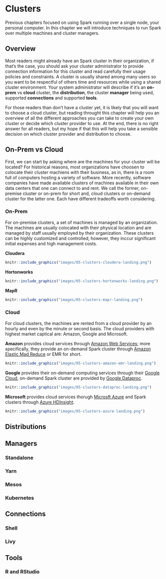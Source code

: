 # Clusters {#clusters}

Previous chapters focused on using Spark running over a single node, your personal computer. In this chapter we will introduce techniques to run Spark over multiple machines and cluster managers.

## Overview

Most readers might already have an Spark cluster in their organization, if that's the case, you should ask your cluster administrator to provide connection information for this cluster and read carefully their usage policies and constraints. A cluster is usually shared among many users so you want to be respectful of others time and resources while using a shared cluster environment. Your system administrator will describe if it's an **on-prem** vs **cloud** cluster, the **distribution**, the cluster **manager** being used, supported **connections** and supported **tools**.

For those readers than don't have a cluster yet, it is likely that you will want to choose a cloud cluster, but reading throught this chapter will help you an overview of all the different approaches you can take to create your own cluster or decide which cluster provider to use. At the end, there is no right answer for all readers, but my hope if that this will help you take a sensible decision on which cluster provider and distribution to choose.

## On-Prem vs Cloud

First, we can start by asking where are the machines for your cluster will be located? For historical reasons, most organizations have choosen to colocate their cluster machiens with their business, as in, there is a room full of computers hosting a variety of software. More recently, software companies have made available clusters of machines available in their own data centers that one can connect to and rent. We call the former, on-premise cluster or on-prem for short and, cloud clusters or on-demand cluster for the latter one. Each have different tradeoffs worth considering.

### On-Prem

For on-premise clusters, a set of machines is managed by an organization. The machines are usually colocated with their physical location and are managed by staff usually employed by their organization. These clusters can be highly customized and controlled; however, they inccur significant initial expenses and high management costs.

**Cloudera**

```r
knitr::include_graphics("images/05-clusters-cloudera-landing.png")
```

**Hortonworks**

```r
knitr::include_graphics("images/05-clusters-hortonworks-landing.png")
```

**MapR**

```r
knitr::include_graphics("images/05-clusters-mapr-landing.png")
```

### Cloud

For cloud clusters, the machines are rented from a cloud provider by an hourly and even by the minute or second basis. The cloud providers with highest market captical are: Amazon, Google and Microsoft.

**Amazon** provides cloud services through [Amazon Web Services](https://aws.amazon.com/); more specifically, they provide an on-demand Spark cluster through [Amazon Elastic Mad Reduce](https://aws.amazon.com/emr/) or EMR for short.


```r
knitr::include_graphics("images/05-clusters-amazon-emr-landing.png")
```

**Google** provides their on-demand computing services through their [Google Cloud](https://cloud.google.com/), on-demand Spark cluster are provided by [Google Dataproc](https://cloud.google.com/dataproc/).

```r
knitr::include_graphics("images/05-clusters-dataproc-landing.png")
```

**Microsoft** provides cloud services thorugh [Microsft Azure](https://azure.microsoft.com/) and Spark clusters through [Azure HDInsight](https://azure.microsoft.com/en-us/services/hdinsight/).

```r
knitr::include_graphics("images/05-clusters-azure-landing.png")
```

## Distributions

## Managers

### Standalone

### Yarn

### Mesos

### Kubernetes

## Connections

### Shell

### Livy 

## Tools

### R and RStudio
